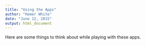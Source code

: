 ```yaml
---
title: "Using the Apps"
author: "Homer White"
date: "June 12, 2015"
output: html_document
---
```


Here are some things to think about while playing with these apps.
